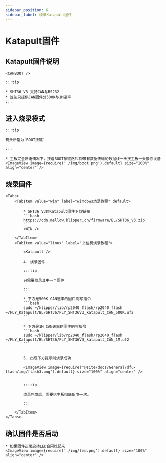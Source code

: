 ```yaml
---
sidebar_position: 6
sidebar_label: 烧录Katapult固件
---
```



# Katapult固件

## Katapult固件说明

    <CANBOOT />

    :::tip

    * SHT36_V3 支持CAN与RS232
    * 这边只提供CAN固件分500K与1M速率
    :::

## 进入烧录模式

    :::tip

    箭头所指为`BOOT按键`

    :::

    * 主板完全断电情况下，按着BOOT按键然后将带有数据传输的数据线一头接主板一头接你设备
    <ImageView image={require('./img/boot.png').default} size="100%" align="center" />

## 烧录固件
    <Tabs>
        <TabItem value="win" label="windows烧录教程" default>

            * SHT36 V3的Katapult固件下载链接
            ```bash
            https://cdn.mellow.klipper.cn/firmware/BL/SHT36_V3.zip
            ```
            <WIN />
            
        </TabItem>
        <TabItem value="linux" label="上位机烧录教程">
            
            <Katapult />

            4. 烧录固件

            :::tip

            只需要烧录其中一个固件

            :::

            * 下方是500K CAN速率的固件刷写指令
            ```bash
            sudo ~/klipper/lib/rp2040_flash/rp2040_flash ~/FLY_Katapult/BL/SHT36/FLY_SHT36V3_katapult_CAN_500K.uf2
            ```
                       
            * 下方是1M CAN速率的固件刷写指令
            ```bash
            sudo ~/klipper/lib/rp2040_flash/rp2040_flash ~/FLY_Katapult/BL/SHT36/FLY_SHT36V3_katapult_CAN_1M.uf2
            ```


            5. 出现下方提示则烧录成功

            <ImageView image={require('@site/docs/General/dfu-flash/img/flash3.png').default} size="100%" align="center" />


            :::tip

            烧录完成后，需要给主板彻底断电一次。

            :::

        </TabItem>
    </Tabs>

## 确认固件是否启动

    * 如果固件正常启动LED会闪烁起来
    <ImageView image={require('./img/led.png').default} size="100%" align="center" />

